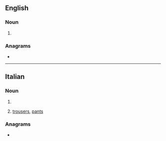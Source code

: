==English==

===Noun===
{{head|en|noun form}}

# {{en-irregular plural of|calzone|lang=en}}

===Anagrams===
* {{anagrams|en|a=acilnoz|Lizcano}}

----

==Italian==

===Noun===
{{head|it|noun plural form|g=f-p}}

# {{plural of|it|calzone}}
# {{lb|it|plurale tantum}} [[trousers]], [[pants]]
#: {{syn|it|pantaloni|g1=m-p|braghe|g2=f-p}}

===Anagrams===
* {{anagrams|it|a=acilnoz|calzino|incalzo|incalzò}}

{{C|it|Clothing}}
